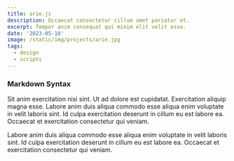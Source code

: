 ```yaml
---
title: arie.js
description: Occaecat consectetur cillum amet pariatur et.
excerpt: Tempor anim consequat qui minim elit velit esse.
date: '2023-05-18'
image: /static/img/projects/arie.jpg
tags:
  - design
  - scripts
---
```


### Markdown Syntax

<Space />

Sit anim exercitation nisi sint. Ut ad dolore est cupidatat. Exercitation aliquip magna esse. Labore anim duis aliqua commodo esse aliqua enim voluptate in velit laboris sint.
Id culpa exercitation deserunt in cillum eu est labore ea. Occaecat et exercitation consectetur qui veniam.

<Space />

Labore anim duis aliqua commodo esse aliqua enim voluptate in velit laboris sint.
Id culpa exercitation deserunt in cillum eu est labore ea. Occaecat et exercitation consectetur qui veniam.

